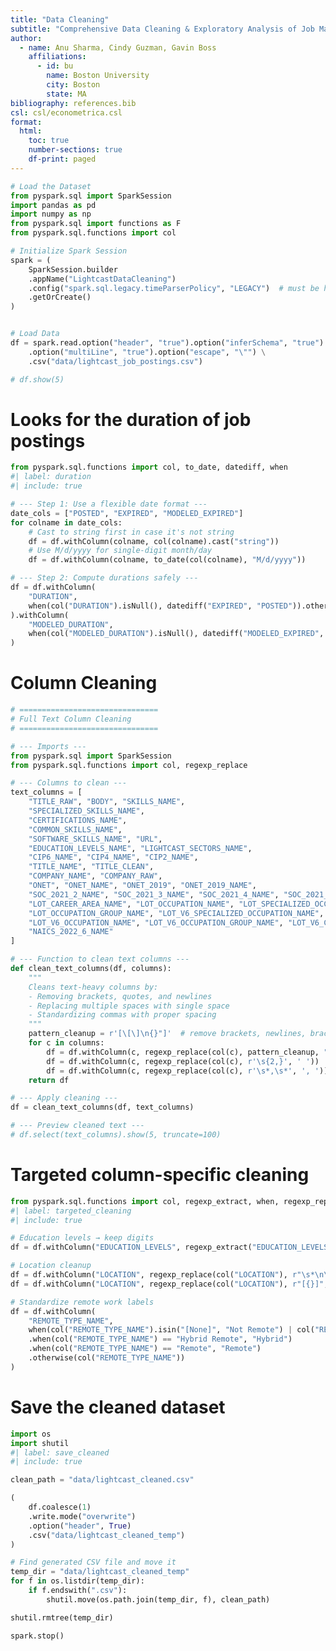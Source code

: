 ```yaml
---
title: "Data Cleaning"
subtitle: "Comprehensive Data Cleaning & Exploratory Analysis of Job Market Trends"
author:
  - name: Anu Sharma, Cindy Guzman, Gavin Boss
    affiliations:
      - id: bu
        name: Boston University
        city: Boston
        state: MA
bibliography: references.bib
csl: csl/econometrica.csl
format: 
  html:
    toc: true
    number-sections: true
    df-print: paged
---
```




```python
# Load the Dataset
from pyspark.sql import SparkSession
import pandas as pd
import numpy as np
from pyspark.sql import functions as F
from pyspark.sql.functions import col

# Initialize Spark Session
spark = (
    SparkSession.builder
    .appName("LightcastDataCleaning")
    .config("spark.sql.legacy.timeParserPolicy", "LEGACY")  # must be here!
    .getOrCreate()
)


# Load Data
df = spark.read.option("header", "true").option("inferSchema", "true") \
    .option("multiLine", "true").option("escape", "\"") \
    .csv("data/lightcast_job_postings.csv")

# df.show(5)
```

# Looks for the duration of job postings 
```python
from pyspark.sql.functions import col, to_date, datediff, when
#| label: duration
#| include: true

# --- Step 1: Use a flexible date format ---
date_cols = ["POSTED", "EXPIRED", "MODELED_EXPIRED"]
for colname in date_cols:
    # Cast to string first in case it's not string
    df = df.withColumn(colname, col(colname).cast("string"))
    # Use M/d/yyyy for single-digit month/day
    df = df.withColumn(colname, to_date(col(colname), "M/d/yyyy"))

# --- Step 2: Compute durations safely ---
df = df.withColumn(
    "DURATION",
    when(col("DURATION").isNull(), datediff("EXPIRED", "POSTED")).otherwise(col("DURATION"))
).withColumn(
    "MODELED_DURATION",
    when(col("MODELED_DURATION").isNull(), datediff("MODELED_EXPIRED", "POSTED")).otherwise(col("MODELED_DURATION"))
)

```

# Column Cleaning
```python
# ===============================
# Full Text Column Cleaning
# ===============================

# --- Imports ---
from pyspark.sql import SparkSession
from pyspark.sql.functions import col, regexp_replace

# --- Columns to clean ---
text_columns = [
    "TITLE_RAW", "BODY", "SKILLS_NAME",
    "SPECIALIZED_SKILLS_NAME",
    "CERTIFICATIONS_NAME",
    "COMMON_SKILLS_NAME",
    "SOFTWARE_SKILLS_NAME", "URL",
    "EDUCATION_LEVELS_NAME", "LIGHTCAST_SECTORS_NAME",
    "CIP6_NAME", "CIP4_NAME", "CIP2_NAME",
    "TITLE_NAME", "TITLE_CLEAN",
    "COMPANY_NAME", "COMPANY_RAW",
    "ONET", "ONET_NAME", "ONET_2019", "ONET_2019_NAME",
    "SOC_2021_2_NAME", "SOC_2021_3_NAME", "SOC_2021_4_NAME", "SOC_2021_5_NAME",
    "LOT_CAREER_AREA_NAME", "LOT_OCCUPATION_NAME", "LOT_SPECIALIZED_OCCUPATION_NAME",
    "LOT_OCCUPATION_GROUP_NAME", "LOT_V6_SPECIALIZED_OCCUPATION_NAME",
    "LOT_V6_OCCUPATION_NAME", "LOT_V6_OCCUPATION_GROUP_NAME", "LOT_V6_CAREER_AREA_NAME",
    "NAICS_2022_6_NAME"
]

# --- Function to clean text columns ---
def clean_text_columns(df, columns):
    """
    Cleans text-heavy columns by:
    - Removing brackets, quotes, and newlines
    - Replacing multiple spaces with single space
    - Standardizing commas with proper spacing
    """
    pattern_cleanup = r'[\[\]\n{}"]'  # remove brackets, newlines, braces, quotes
    for c in columns:
        df = df.withColumn(c, regexp_replace(col(c), pattern_cleanup, ""))
        df = df.withColumn(c, regexp_replace(col(c), r'\s{2,}', ' '))  # multiple spaces → 1 space
        df = df.withColumn(c, regexp_replace(col(c), r'\s*,\s*', ', '))  # standardize commas
    return df

# --- Apply cleaning ---
df = clean_text_columns(df, text_columns)

# --- Preview cleaned text ---
# df.select(text_columns).show(5, truncate=100)

```

# Targeted column-specific cleaning
```python
from pyspark.sql.functions import col, regexp_extract, when, regexp_replace
#| label: targeted_cleaning
#| include: true

# Education levels → keep digits
df = df.withColumn("EDUCATION_LEVELS", regexp_extract("EDUCATION_LEVELS", r'(\d+)', 1))

# Location cleanup
df = df.withColumn("LOCATION", regexp_replace(col("LOCATION"), r"\s*\n\s*", " "))
df = df.withColumn("LOCATION", regexp_replace(col("LOCATION"), r"[{}]", ""))

# Standardize remote work labels
df = df.withColumn(
    "REMOTE_TYPE_NAME",
    when(col("REMOTE_TYPE_NAME").isin("[None]", "Not Remote") | col("REMOTE_TYPE_NAME").isNull(), "On-Site")
    .when(col("REMOTE_TYPE_NAME") == "Hybrid Remote", "Hybrid")
    .when(col("REMOTE_TYPE_NAME") == "Remote", "Remote")
    .otherwise(col("REMOTE_TYPE_NAME"))
)
```

# Save the cleaned dataset

```python
import os
import shutil
#| label: save_cleaned
#| include: true

clean_path = "data/lightcast_cleaned.csv"

(
    df.coalesce(1)
    .write.mode("overwrite")
    .option("header", True)
    .csv("data/lightcast_cleaned_temp")
)

# Find generated CSV file and move it
temp_dir = "data/lightcast_cleaned_temp"
for f in os.listdir(temp_dir):
    if f.endswith(".csv"):
        shutil.move(os.path.join(temp_dir, f), clean_path)

shutil.rmtree(temp_dir)

spark.stop()
```